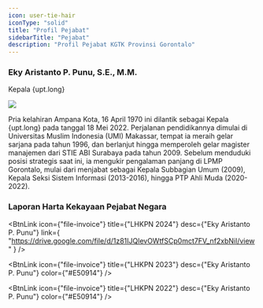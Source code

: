 ```yaml
---
icon: user-tie-hair
iconType: "solid"
title: "Profil Pejabat"
sidebarTitle: "Pejabat"
description: "Profil Pejabat KGTK Provinsi Gorontalo"
---
```



### Eky Aristanto P. Punu, S.E., M.M.

Kepala {upt.long}

<Frame caption="Eky Aristanto P. Punu">
    <img src="/images/foto-eky-punu.png" />
</Frame>

Pria kelahiran Ampana Kota, 16 April 1970 ini dilantik sebagai Kepala {upt.long} pada tanggal 18 Mei 2022. Perjalanan pendidikannya dimulai di Universitas Muslim Indonesia (UMI) Makassar, tempat ia meraih gelar sarjana pada tahun 1996, dan berlanjut hingga memperoleh gelar magister manajemen dari STIE ABI Surabaya pada tahun 2009. Sebelum menduduki posisi strategis saat ini, ia mengukir pengalaman panjang di LPMP Gorontalo, mulai dari menjabat sebagai Kepala Subbagian Umum (2009), Kepala Seksi Sistem Informasi (2013-2016), hingga PTP Ahli Muda (2020-2022).

### Laporan Harta Kekayaan Pejabat Negara

<BtnLink
    icon={"file-invoice"}
    title={"LHKPN 2024"}
    desc={"Eky Aristanto P. Punu"}
    link={
        "https://drive.google.com/file/d/1z81IJQlevOWtfSCp0mct7FV_nf2xbNil/view"
    }
/>

<BtnLink
    icon={"file-invoice"}
    title={"LHKPN 2023"}
    desc={"Eky Aristanto P. Punu"}
    color={"#E50914"}
/>

<BtnLink
    icon={"file-invoice"}
    title={"LHKPN 2022"}
    desc={"Eky Aristanto P. Punu"}
    color={"#E50914"}
/>
